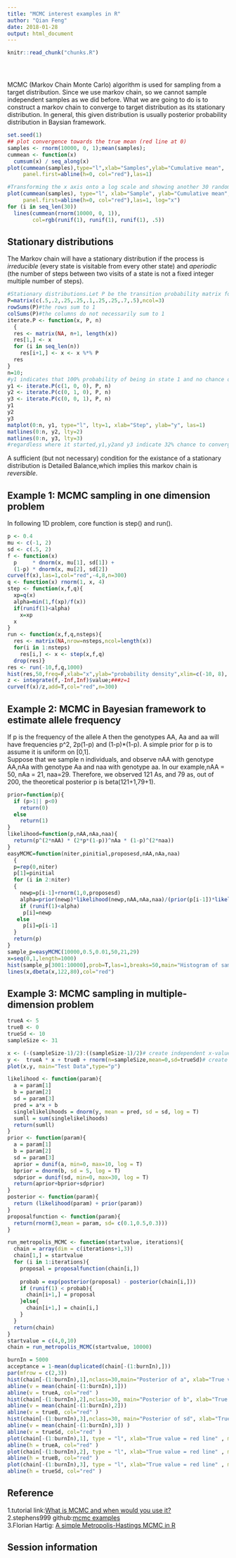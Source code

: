 ```yaml
---
title: "MCMC interest examples in R"
author: "Qian Feng"
date: 2018-01-28
output: html_document
---
```


<!-- The file analysis/chunks.R contains chunks that define default settings
shared across the workflowr files. -->
```r
knitr::read_chunk("chunks.R")
```

<!-- Update knitr chunk options -->
```r
```

<!-- Insert the date the file was last updated -->
```r
```

<!-- Insert the code version (Git commit SHA1) if Git repository exists and R
 package git2r is installed -->
```r
```

<!-- Add your analysis here -->

MCMC (Markov Chain Monte Carlo) algorithm is used for sampling from a target distribution. Since we use markov chain, so we cannot sample independent samples as we did before. What we are going to do is to construct a markov chain to converge to target distribution as its stationary distribution. In general, this given distribution is usually posterior probability distribution in Baysian framework.

```r
set.seed(1)
## plot convergence towards the true mean (red line at 0)
samples <- rnorm(10000, 0, 1);mean(samples);
cummean <- function(x)
  cumsum(x) / seq_along(x)
plot(cummean(samples),type="l",xlab="Samples",ylab="Cumulative mean",
     panel.first=abline(h=0, col="red"),las=1)
```

```r
#Transforming the x axis onto a log scale and showing another 30 random approaches
plot(cummean(samples), type="l", xlab="Sample", ylab="Cumulative mean",
     panel.first=abline(h=0, col="red"),las=1, log="x")
for (i in seq_len(30))
  lines(cummean(rnorm(10000, 0, 1)),
        col=rgb(runif(1), runif(1), runif(1), .5))
```

## Stationary distributions
The Markov chain will have a stationary distribution if the process is *irreducible* (every state is visitable from every other state) and *aperiodic* (the number of steps between two visits of a state is not a fixed integer multiple number of steps).
```r
#Stationary distributions.Let P be the transition probability matrix for the chain:
P=matrix(c(.5,.2,.25,.25,.1,.25,.25,.7,.5),ncol=3)
rowSums(P)#the rows sum to 1
colSums(P)#the columns do not necessarily sum to 1
iterate.P <- function(x, P, n) 
  {
  res <- matrix(NA, n+1, length(x))
  res[1,] <- x
  for (i in seq_len(n))
    res[i+1,] <- x <- x %*% P
  res
}
n=10;
#y1 indicates that 100% probability of being in state 1 and no chance of being in any other states
y1 <- iterate.P(c(1, 0, 0), P, n)
y2 <- iterate.P(c(0, 1, 0), P, n)
y3 <- iterate.P(c(0, 0, 1), P, n)
y1
y2
y3
matplot(0:n, y1, type="l", lty=1, xlab="Step", ylab="y", las=1)
matlines(0:n, y2, lty=2)
matlines(0:n, y3, lty=3)
#regardless where it started,y1,y2and y3 indicate 32% chance to converge to state1,22% chance to state2,46% chance to state3
```

A sufficient (but not necessary) condition for the existance of a stationary distribution is Detailed Balance,which implies this markov chain is *reversible*.

## Example 1: MCMC sampling in one dimension problem
In following 1D problem, core function is step() and run().
```r
p <- 0.4
mu <- c(-1, 2)
sd <- c(.5, 2)
f <- function(x)
  p     * dnorm(x, mu[1], sd[1]) +
  (1-p) * dnorm(x, mu[2], sd[2])
curve(f(x),las=1,col="red",-4,8,n=300)
q <- function(x) rnorm(1, x, 4)
step <- function(x,f,q){
  xp=q(x)
  alpha=min(1,f(xp)/f(x))
  if(runif(1)<alpha)
    x=xp
  x
}
run <- function(x,f,q,nsteps){
  res <- matrix(NA,nrow=nsteps,ncol=length(x))
  for(i in 1:nsteps)
    res[i,] <- x <- step(x,f,q)
  drop(res)}
res <- run(-10,f,q,1000)
hist(res,50,freq=F,xlab="x",ylab="probability density",xlim=c(-10, 8), ylim=c(0, .35),las=1)
z <- integrate(f,-Inf,Inf)$value;###z=1
curve(f(x)/z,add=T,col="red",n=300)
```

## Example 2: MCMC in Bayesian framework to estimate allele frequency
If p is the frequency of the allele A then the genotypes AA, Aa and aa will have frequencies p^2, 2p(1-p) and (1-p)*(1-p). A simple prior for p is to assume it is uniform on [0,1].  
Suppose that we sample n individuals, and observe nAA with genotype AA,nAa with genotype Aa and naa with genotype aa. In our example,nAA = 50, nAa = 21, naa=29. Therefore, we observed 121 As, and 79 as, out of 200, the theoretical posterior p is beta(121+1,79+1).

```r
prior=function(p){
  if (p>1|| p<0)
    return(0)
  else
    return(1)
}
likelihood=function(p,nAA,nAa,naa){
  return(p^(2*nAA) * (2*p*(1-p))^nAa * (1-p)^(2*naa))
}
easyMCMC=function(niter,pinitial,proposesd,nAA,nAa,naa)
  {
  p=rep(0,niter)
  p[1]=pinitial
  for (i in 2:niter)
  {
    newp=p[i-1]+rnorm(1,0,proposesd)
    alpha=prior(newp)*likelihood(newp,nAA,nAa,naa)/(prior(p[i-1])*likelihood(p[i-1],nAA,nAa,naa))
    if (runif(1)<alpha)
     p[i]=newp
   else
     p[i]=p[i-1]
  }
  return(p)
}
sample_p=easyMCMC(10000,0.5,0.01,50,21,29)
x=seq(0,1,length=1000)
hist(sample_p[3001:10000],prob=T,las=1,breaks=50,main="Histogram of sample p")###discard the first 3000 p's as "burnin"
lines(x,dbeta(x,122,80),col="red")

```

## Example 3: MCMC sampling in multiple-dimension problem

```r
trueA <- 5
trueB <- 0
trueSd <- 10
sampleSize <- 31

x <- (-(sampleSize-1)/2):((sampleSize-1)/2)# create independent x-values
y <-  trueA * x + trueB + rnorm(n=sampleSize,mean=0,sd=trueSd)# create dependent y according to ax + b + N(0,sd)
plot(x,y, main="Test Data",type="p")

likelihood <- function(param){
  a = param[1]
  b = param[2]
  sd = param[3]
  pred = a*x + b
  singlelikelihoods = dnorm(y, mean = pred, sd = sd, log = T)
  sumll = sum(singlelikelihoods)
  return(sumll)   
}
prior <- function(param){
  a = param[1]
  b = param[2]
  sd = param[3]
  aprior = dunif(a, min=0, max=10, log = T)
  bprior = dnorm(b, sd = 5, log = T)
  sdprior = dunif(sd, min=0, max=30, log = T)
  return(aprior+bprior+sdprior)
}
posterior <- function(param){
  return (likelihood(param) + prior(param))
}
proposalfunction <- function(param){
  return(rnorm(3,mean = param, sd= c(0.1,0.5,0.3)))
}

run_metropolis_MCMC <- function(startvalue, iterations){
  chain = array(dim = c(iterations+1,3))
  chain[1,] = startvalue
  for (i in 1:iterations){
    proposal = proposalfunction(chain[i,])
    
    probab = exp(posterior(proposal) - posterior(chain[i,]))
    if (runif(1) < probab){
      chain[i+1,] = proposal
    }else{
      chain[i+1,] = chain[i,]
    }
  }
  return(chain)
}
startvalue = c(4,0,10)
chain = run_metropolis_MCMC(startvalue, 10000)

burnIn = 5000
acceptance = 1-mean(duplicated(chain[-(1:burnIn),]))
par(mfrow = c(2,3))
hist(chain[-(1:burnIn),1],nclass=30,main="Posterior of a", xlab="True value = red line" )
abline(v = mean(chain[-(1:burnIn),1]))
abline(v = trueA, col="red" )
hist(chain[-(1:burnIn),2],nclass=30, main="Posterior of b", xlab="True value = red line")
abline(v = mean(chain[-(1:burnIn),2]))
abline(v = trueB, col="red" )
hist(chain[-(1:burnIn),3],nclass=30, main="Posterior of sd", xlab="True value = red line")
abline(v = mean(chain[-(1:burnIn),3]) )
abline(v = trueSd, col="red" )
plot(chain[-(1:burnIn),1], type = "l", xlab="True value = red line" , main = "Chain values of a" )
abline(h = trueA, col="red" )
plot(chain[-(1:burnIn),2], type = "l", xlab="True value = red line" , main = "Chain values of b")
abline(h = trueB, col="red" )
plot(chain[-(1:burnIn),3], type = "l", xlab="True value = red line" , main = "Chain values of sd")
abline(h = trueSd, col="red" )

```

## Reference
1.tutorial link:[What is MCMC and when would you use it?](https://nicercode.github.io/guides/mcmc/)  
2.stephens999 github:[mcmc examples](https://github.com/stephens999/mcmc-examples)  
3.Florian Hartig: [A simple Metropolis-Hastings MCMC in R](https://theoreticalecology.wordpress.com/2010/09/17/metropolis-hastings-mcmc-in-r/)

## Session information

<!-- Insert the session information into the document -->
```r
```
